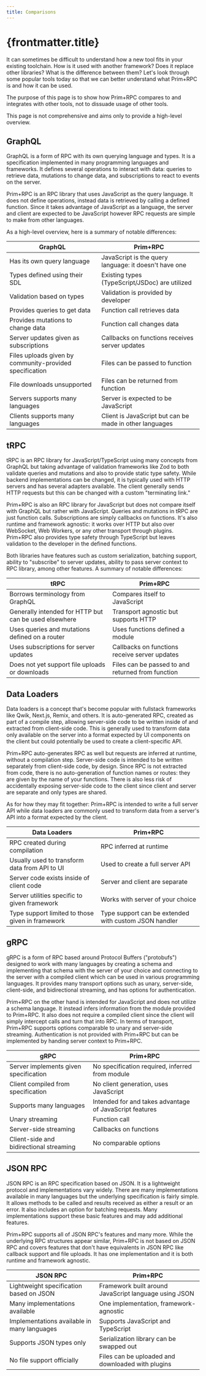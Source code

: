```yaml
---
title: Comparisons
---
```



# {frontmatter.title}

It can sometimes be difficult to understand how a new tool fits in your existing toolchain. How is it used with another
framework? Does it replace other libraries? What is the difference between them? Let's look through some popular tools
today so that we can better understand what Prim+RPC is and how it can be used.

<Aside>

The purpose of this page is to show how Prim+RPC compares to and integrates with other tools, not to dissuade usage of
other tools.

</Aside>

This page is not comprehensive and aims only to provide a high-level overview.

## GraphQL

GraphQL is a form of RPC with its own querying language and types. It is a specification implemented in many programming
languages and frameworks. It defines several operations to interact with data: queries to retrieve data, mutations to
change data, and subscriptions to react to events on the server.

Prim+RPC is an RPC library that uses JavaScript as the query language. It does not define operations, instead data is
retrieved by calling a defined function. Since it takes advantage of JavaScript as a language, the server and client are
expected to be JavaScript however RPC requests are simple to make from other languages.

As a high-level overview, here is a summary of notable differences:

| GraphQL                                                 | Prim+RPC                                                |
| ------------------------------------------------------- | ------------------------------------------------------- |
| Has its own query language                              | JavaScript is the query language: it doesn't have one   |
| Types defined using their SDL                           | Existing types (TypeScript/JSDoc) are utilized          |
| Validation based on types                               | Validation is provided by developer                     |
| Provides queries to get data                            | Function call retrieves data                            |
| Provides mutations to change data                       | Function call changes data                              |
| Server updates given as subscriptions                   | Callbacks on functions receives server updates          |
| Files uploads given by community-provided specification | Files can be passed to function                         |
| File downloads unsupported                              | Files can be returned from function                     |
| Servers supports many languages                         | Server is expected to be JavaScript                     |
| Clients supports many languages                         | Client is JavaScript but can be made in other languages |

## tRPC

tRPC is an RPC library for JavaScript/TypeScript using many concepts from GraphQL but taking advantage of validation
frameworks like Zod to both validate queries and mutations and also to provide static type safety. While backend
implementations can be changed, it is typically used with HTTP servers and has several adapters available. The client
generally sends HTTP requests but this can be changed with a custom "terminating link."

Prim+RPC is also an RPC library for JavaScript but does not compare itself with GraphQL but rather with JavaScript.
Queries and mutations in tRPC are just function calls. Subscriptions are simply callbacks on functions. It's also
runtime and framework agnostic: it works over HTTP but also over WebSocket, Web Workers, or any other transport through
plugins. Prim+RPC also provides type safety through TypeScript but leaves validation to the developer in the defined
functions.

Both libraries have features such as custom serialization, batching support, ability to "subscribe" to server updates,
ability to pass server context to RPC library, among other features. A summary of notable differences:

| tRPC                                                  | Prim+RPC                                          |
| ----------------------------------------------------- | ------------------------------------------------- |
| Borrows terminology from GraphQL                      | Compares itself to JavaScript                     |
| Generally intended for HTTP but can be used elsewhere | Transport agnostic but supports HTTP              |
| Uses queries and mutations defined on a router        | Uses functions defined a module                   |
| Uses subscriptions for server updates                 | Callbacks on functions receive server updates     |
| Does not yet support file uploads or downloads        | Files can be passed to and returned from function |

## Data Loaders

Data loaders is a concept that's become popular with fullstack frameworks like Qwik, Next.js, Remix, and others. It is
auto-generated RPC, created as part of a compile step, allowing server-side code to be written inside of and extracted
from client-side code. This is generally used to transform data only available on the server into a format expected by
UI components on the client but could potentially be used to create a client-specific API.

Prim+RPC auto-generates RPC as well but requests are inferred at runtime, without a compilation step. Server-side code
is intended to be written separately from client-side code, by design. Since RPC is not extracted from code, there is no
auto-generation of function names or routes: they are given by the name of your functions. There is also less risk of
accidentally exposing server-side code to the client since client and server are separate and only types are shared.

As for how they may fit together: Prim+RPC is intended to write a full server API while data loaders are commonly used
to transform data from a server's API into a format expected by the client.

| Data Loaders                                     | Prim+RPC                                              |
| ------------------------------------------------ | ----------------------------------------------------- |
| RPC created during compilation                   | RPC inferred at runtime                               |
| Usually used to transform data from API to UI    | Used to create a full server API                      |
| Server code exists inside of client code         | Server and client are separate                        |
| Server utilities specific to given framework     | Works with server of your choice                      |
| Type support limited to those given in framework | Type support can be extended with custom JSON handler |

## gRPC

gRPC is a form of RPC based around Protocol Buffers ("protobufs") designed to work with many languages by creating a
schema and implementing that schema with the server of your choice and connecting to the server with a compiled client
which can be used in various programming languages. It provides many transport options such as unary, server-side,
client-side, and bidirectional streaming, and has options for authentication.

Prim+RPC on the other hand is intended for JavaScript and does not utilize a schema language. It instead infers
information from the module provided to Prim+RPC. It also does not require a compiled client since the client will
simply intercept calls and turn that into RPC. In terms of transport, Prim+RPC supports options comparable to unary and
server-side streaming. Authentication is not provided with Prim+RPC but can be implemented by handing server context to
Prim+RPC.

| gRPC                                    | Prim+RPC                                                |
| --------------------------------------- | ------------------------------------------------------- |
| Server implements given specification   | No specification required, inferred from module         |
| Client compiled from specification      | No client generation, uses JavaScript                   |
| Supports many languages                 | Intended for and takes advantage of JavaScript features |
| Unary streaming                         | Function call                                           |
| Server-side streaming                   | Callbacks on functions                                  |
| Client-side and bidirectional streaming | No comparable options                                   |

## JSON RPC

JSON RPC is an RPC specification based on JSON. It is a lightweight protocol and implementations vary widely. There are
many implementations available in many languages but the underlying specification is fairly simple. It allows methods to
be called and results received as either a result or an error. It also includes an option for batching requests. Many
implementations support these basic features and may add additional features.

Prim+RPC supports all of JSON RPC's features and many more. While the underlying RPC structures appear similar, Prim+RPC
is not based on JSON RPC and covers features that don't have equivalents in JSON RPC like callback support and file
uploads. It has one implementation and it is both runtime and framework agnostic.

| JSON RPC                                    | Prim+RPC                                              |
| ------------------------------------------- | ----------------------------------------------------- |
| Lightweight specification based on JSON     | Framework built around JavaScript language using JSON |
| Many implementations available              | One implementation, framework-agnostic                |
| Implementations available in many languages | Supports JavaScript and TypeScript                    |
| Supports JSON types only                    | Serialization library can be swapped out              |
| No file support officially                  | Files can be uploaded and downloaded with plugins     |
